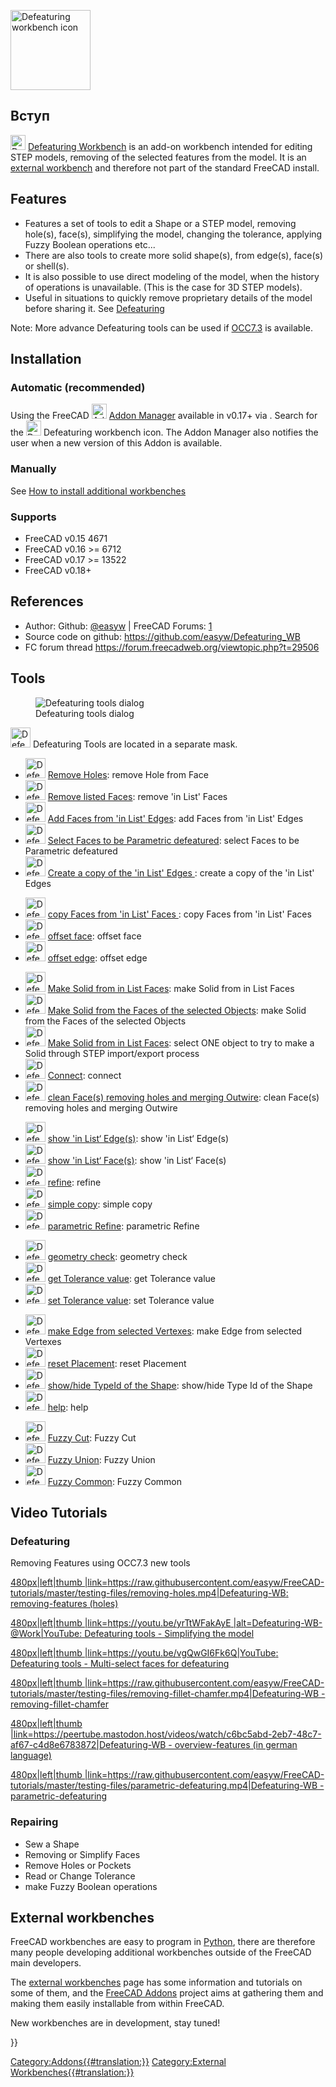 <languages/>
[[Image:Defeaturing_workbench_icon.svg|thumb|128px|Defeaturing workbench icon]]

<span id="Introduction"></span>
==Вступ==

{{TOCright}}

[[File:Defeaturing_workbench_icon.svg|24px]] [[Defeaturing Workbench]] is an add-on workbench intended for editing STEP models, removing of the selected features from the model. It is an [[External Workbenches|external workbench]] and therefore not part of the standard FreeCAD install.  

==Features==

* Features a set of tools to edit a Shape or a STEP model, removing hole(s), face(s), simplifying the model, changing the tolerance, applying Fuzzy Boolean operations etc...
* There are also tools to create more solid shape(s), from edge(s), face(s) or shell(s). 
* It is also possible to use direct modeling of the model, when the history of operations is unavailable. (This is the case for 3D STEP models).
* Useful in situations to quickly remove proprietary details of the model before sharing it. See [[Defeaturing|Defeaturing]]

Note: More advance Defeaturing tools can be used if [[OpenCASCADE|OCC7.3]] is available.

==Installation==

===Automatic (recommended) ===

Using the FreeCAD [[Image:AddonManager.svg|24px]] [[Std AddonMgr|Addon Manager]] available in v0.17+ via {{MenuCommand|Tools → Addon Manager}}. Search for the [[File:Defeaturing_workbench_icon.svg|24px]] Defeaturing workbench icon. The Addon Manager also notifies the user when a new version of this Addon is available.

=== Manually ===

See [[How to install additional workbenches]]

=== Supports ===

* FreeCAD v0.15 4671  
* FreeCAD v0.16 >= 6712  
* FreeCAD v0.17 >= 13522
* FreeCAD v0.18+

==References==

* Author: Github: [https://github.com/easyw @easyw] | FreeCAD Forums: [https://forum.freecadweb.org/viewtopic.php?f=9&t=29506]
* Source code on github: https://github.com/easyw/Defeaturing_WB
* FC forum thread https://forum.freecadweb.org/viewtopic.php?t=29506

==Tools==

[[File:Defeaturing_WB.png|right|Defeaturing tools dialog]]

[[Image:Defeaturing_Tools.svg|32px]] Defeaturing Tools are located in a separate mask.

* [[Image:DefeatWB_Tools_rmv_hole.png|32px]] [[DefeatWB_Tools_rmv_hole|Remove Holes]]: remove Hole from Face
* [[Image:DefeatWB_Tools_rmv_listed_Faces.png|32px]] [[DefeatWB_Tools_rmv_listed_Faces|Remove listed Faces]]: remove 'in List' Faces
* [[Image:DefeatWB_Tools_add_Faces_listed_Edges.png|32px]] [[DefeatWB_Tools_add_Faces_listed_Edges|Add Faces from 'in List' Edges]]: add Faces from 'in List' Edges
* [[Image:DefeatWB_Tools_select_Faces_Param_Defeat.png|32px]] [[DefeatWB_Tools_select_Faces_Param_Defeat|Select Faces to be Parametric defeatured]]: select Faces to be Parametric defeatured
* [[Image:DefeatWB_Tools_create_copy_listed_edges.png|32px]] [[DefeatWB_Tools_create_copy_listed_edges|Create a copy of the 'in List' Edges ]]: create a copy of the 'in List' Edges 


* [[Image:DefeatWB_Tools_copy_Faces_listed_faces.png|32px]] [[DefeatWB_Tools_copy_Faces_listed_faces|copy Faces from 'in List' Faces ]]: copy Faces from 'in List' Faces 
* [[Image:DefeatWB_Tools_offset face.png|32px]] [[DefeatWB_Tools_offset face| offset face]]: offset face  
* [[Image:DefeatWB_Tools_offset edge.png|32px]] [[DefeatWB_Tools_offset edge|offset edge]]: offset edge 


* [[Image:DefeatWB_Tools_make_solid_listed_faces.png|32px]] [[DefeatWB_Tools_make_solid_listed_faces|Make Solid from in List Faces]]: make Solid from in List Faces
* [[Image:DefeatWB_Tools_make_solid_faces_selected_objects.png|32px]] [[DefeatWB_Tools_make_solid_faces_selected_objects|Make Solid from the Faces of the selected Objects]]: make Solid from the Faces of the selected Objects
* [[Image:DefeatWB_Tools_select_one_object_2_make_solid_step_proc.png|32px]] [[DefeatWB_Tools_select_one_object_2_make_solid_step_proc|Make Solid from in List Faces]]: select ONE object to try to make a Solid through STEP import/export process
* [[Image:DefeatWB_Tools_Connect.png|32px]] [[DefeatWB_Tools_Connect|Connect]]: connect
* [[Image:DefeatWB_Tools_clean_face_rmv_holes.png|32px]] [[DefeatWB_Tools_clean_face_rmv_holes|clean Face(s) removing holes and merging Outwire]]: clean Face(s) removing holes and merging Outwire


* [[Image:DefeatWB_Tools_show_listed_edges.png|32px]] [[DefeatWB_Tools_show_listed_edges|show 'in List‘ Edge(s)]]: show 'in List‘ Edge(s)
* [[Image:DefeatWB_Tools_show_listed_faces.png|32px]] [[DefeatWB_Tools_show_listed_faces|show 'in List‘ Face(s)]]: show 'in List‘ Face(s)
* [[Image:DefeatWB_Tools_refine.png|32px]] [[DefeatWB_Tools_refine|refine]]: refine
* [[Image:DefeatWB_Tools_simple_copy.png|32px]] [[DefeatWB_Tools_simple_copy|simple copy]]: simple copy
* [[Image:DefeatWB_Tools_parametric_refine.png|32px]] [[DefeatWB_Tools_parametric_refine|parametric Refine]]: parametric Refine


* [[Image:DefeatWB_Tools_geometry_check.png|32px]] [[DefeatWB_Tools_geometry_check|geometry check]]: geometry check
* [[Image:DefeatWB_Tools_get_Tolerance_value.png|32px]] [[DefeatWB_Tools_get_Tolerance_value|get Tolerance value]]: get Tolerance value
* [[Image:DefeatWB_Tools_set_Tolerance_value.png|32px]] [[DefeatWB_Tools_set_Tolerance_value|set Tolerance value]]: set Tolerance value


* [[Image:DefeatWB_Tools_make_edges_selected_vertexes.png|32px]] [[DefeatWB_Tools_make_edges_selected_vertexes|make Edge from selected Vertexes]]: make Edge from selected Vertexes
* [[Image:DefeatWB_Tools_reset_placement.png|32px]] [[DefeatWB_Tools_reset_placement|reset Placement]]: reset Placement
* [[Image:DefeatWB_Tools_show_hide_typeId_shape.png|32px]] [[DefeatWB_Tools_show_hide_typeId_shape|show/hide TypeId of the Shape]]: show/hide Type Id of the Shape
* [[Image:DefeatWB_Tools_help.png|32px]] [[DefeatWB_Tools_help|help]]: help


* [[Image:DefeatWB_Tools_Fuzzy_Cut.png|32px]] [[DefeatWB_Tools_Fuzzy_Cut|Fuzzy Cut]]: Fuzzy Cut
* [[Image:DefeatWB_Tools_Fuzzy_Union.png|32px]] [[DefeatWB_Tools_Fuzzy_Union|Fuzzy Union]]: Fuzzy Union
* [[Image:DefeatWB_Tools_Fuzzy_Common.png|32px]] [[DefeatWB_Tools_Fuzzy_Common|Fuzzy Common]]: Fuzzy Common

== Video Tutorials ==

=== Defeaturing ===
Removing Features using OCC7.3 new tools

[[Image:Defeaturing-WB-@Work_v3.png|480px|left|thumb |link=https://raw.githubusercontent.com/easyw/FreeCAD-tutorials/master/testing-files/removing-holes.mp4|Defeaturing-WB: removing-features (holes)]]

[[Image:Defeaturing-WB-@Work_v1.png|480px|left|thumb |link=https://youtu.be/yrTtWFakAyE |alt=Defeaturing-WB-@Work|YouTube: Defeaturing tools - Simplifying the model]]

[[Image:Defeaturing-WB-@Work_v2.png|480px|left|thumb |link=https://youtu.be/vgQwGI6Fk6Q|YouTube: Defeaturing tools - Multi-select faces for defeaturing]]

[[Image:Defeaturing-WB-@Work_v4.png|480px|left|thumb |link=https://raw.githubusercontent.com/easyw/FreeCAD-tutorials/master/testing-files/removing-fillet-chamfer.mp4|Defeaturing-WB - removing-fillet-chamfer]]

[[Image:Defeaturing-WB-@Work_v5.png|480px|left|thumb |link=https://peertube.mastodon.host/videos/watch/c6bc5abd-2eb7-48c7-af67-c4d8e6783872|Defeaturing-WB - overview-features (in german language)]]

[[Image:Defeaturing-WB-@Work_v6.png|480px|left|thumb |link=https://raw.githubusercontent.com/easyw/FreeCAD-tutorials/master/testing-files/parametric-defeaturing.mp4|Defeaturing-WB - parametric-defeaturing]]
{{clear}}

=== Repairing ===
* Sew a Shape 
* Removing or Simplify Faces
* Remove Holes or Pockets
* Read or Change Tolerance
* make Fuzzy Boolean operations

== External workbenches ==

FreeCAD workbenches are easy to program in [[Python|Python]], there are therefore many people developing additional workbenches outside of the FreeCAD main developers.

The [[external workbenches|external workbenches]] page has some information and tutorials on some of them, and the [https://github.com/FreeCAD/FreeCAD-addons FreeCAD Addons] project aims at gathering them and making them easily installable from within FreeCAD.

New workbenches are in development, stay tuned!

{{Userdocnavi{{#translation:}}}}
[[Category:Addons{{#translation:}}]]
[[Category:External Workbenches{{#translation:}}]]
{{clear}}